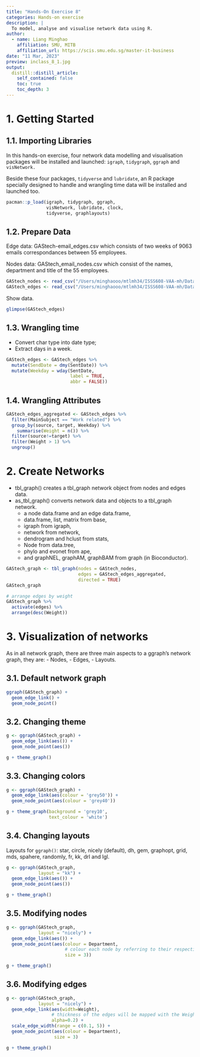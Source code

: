 ```yaml
---
title: "Hands-On Exercise 8"
categories: Hands-on exercise
description: |
  To model, analyse and visualise network data using R.
author:
  - name: Liang Minghao
    affiliation: SMU, MITB
    affiliation_url: https://scis.smu.edu.sg/master-it-business
date: "11 Mar, 2023"
preview: inclass_8_1.jpg
output:
  distill::distill_article:
    self_contained: false
    toc: true
    toc_depth: 3
---
```


# 1. Getting Started

## 1.1. Importing Libraries

In this hands-on exercise, four network data modelling and visualisation packages will be installed and launched: `igraph`, `tidygraph`, `ggraph` and `visNetwork.`

Beside these four packages, `tidyverse` and `lubridate`, an R package specially designed to handle and wrangling time data will be installed and launched too.

```r
pacman::p_load(igraph, tidygraph, ggraph, 
               visNetwork, lubridate, clock,
               tidyverse, graphlayouts)
```

## 1.2. Prepare Data

Edge data: GAStech-email_edges.csv which consists of two weeks of 9063 emails correspondances between 55 employees.

Nodes data: GAStech_email_nodes.csv which consist of the names, department and title of the 55 employees.

```r
GAStech_nodes <- read_csv("/Users/minghaooo/mtlmh34/ISSS608-VAA-mh/Data/s8/GAStech_email_node.csv")
GAStech_edges <- read_csv("/Users/minghaooo/mtlmh34/ISSS608-VAA-mh/Data/s8/GAStech_email_edge-v2.csv")
```

Show data.

```r
glimpse(GAStech_edges)
```

## 1.3. Wrangling time

-   Convert char type into date type;
-   Extract days in a week.

```r
GAStech_edges <- GAStech_edges %>%
  mutate(SendDate = dmy(SentDate)) %>%
  mutate(Weekday = wday(SentDate,
                        label = TRUE,
                        abbr = FALSE))
```

## 1.4. Wrangling Attributes

```r
GAStech_edges_aggregated <- GAStech_edges %>%
  filter(MainSubject == "Work related") %>%
  group_by(source, target, Weekday) %>%
    summarise(Weight = n()) %>%
  filter(source!=target) %>%
  filter(Weight > 1) %>%
  ungroup()
```

# 2. Create Networks

-   tbl_graph() creates a tbl_graph network object from nodes and edges data.
-   as_tbl_graph() converts network data and objects to a tbl_graph network.
    -   a node data.frame and an edge data.frame,
    -   data.frame, list, matrix from base,
    -   igraph from igraph,
    -   network from network,
    -   dendrogram and hclust from stats,
    -   Node from data.tree,
    -   phylo and evonet from ape,
    -   and graphNEL, graphAM, graphBAM from graph (in Bioconductor).

```r
GAStech_graph <- tbl_graph(nodes = GAStech_nodes,
                           edges = GAStech_edges_aggregated, 
                           directed = TRUE)
GAStech_graph
```

```r
# arrange edges by weight
GAStech_graph %>%
  activate(edges) %>%
  arrange(desc(Weight))
```

# 3. Visualization of networks

As in all network graph, there are three main aspects to a ggraph’s network graph, they are:
  - Nodes,
  - Edges,
  - Layouts.

## 3.1. Default network graph

```r
ggraph(GAStech_graph) +
  geom_edge_link() +
  geom_node_point()
```

## 3.2. Changing theme
```r
g <- ggraph(GAStech_graph) + 
  geom_edge_link(aes()) +
  geom_node_point(aes())

g + theme_graph()
```

## 3.3. Changing colors

```r
g <- ggraph(GAStech_graph) + 
  geom_edge_link(aes(colour = 'grey50')) +
  geom_node_point(aes(colour = 'grey40'))

g + theme_graph(background = 'grey10',
                text_colour = 'white')
```
## 3.4. Changing layouts

Layouts for `ggraph()`: star, circle, nicely (default), dh, gem, graphopt, grid, mds, spahere, randomly, fr, kk, drl and lgl.

```r
g <- ggraph(GAStech_graph, 
            layout = "kk") +
  geom_edge_link(aes()) +
  geom_node_point(aes())

g + theme_graph()
```
## 3.5. Modifying nodes

```r
g <- ggraph(GAStech_graph, 
            layout = "nicely") + 
  geom_edge_link(aes()) +
  geom_node_point(aes(colour = Department, 
                      # colour each node by referring to their respective departments
                      size = 3))

g + theme_graph()
```


## 3.6. Modifying edges

```r
g <- ggraph(GAStech_graph, 
            layout = "nicely") +
  geom_edge_link(aes(width=Weight), 
                 # thickness of the edges will be mapped with the Weight variable
                 alpha=0.2) +
  scale_edge_width(range = c(0.1, 5)) +
  geom_node_point(aes(colour = Department), 
                  size = 3)

g + theme_graph()
```


